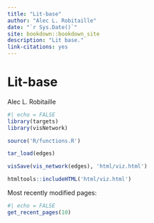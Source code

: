 ```yaml
---
title: "Lit-base"
author: "Alec L. Robitaille"
date: "`r Sys.Date()`"
site: bookdown::bookdown_site
description: "Lit base."
link-citations: yes
---
```




# Lit-base
Alec L. Robitaille


```r
#| echo = FALSE
library(targets)
library(visNetwork)

source('R/functions.R')

tar_load(edges)

visSave(vis_network(edges), 'html/viz.html')

htmltools::includeHTML('html/viz.html')
```


Most recently modified pages: 

```r
#| echo = FALSE
get_recent_pages(10)
```